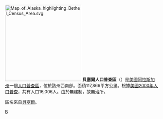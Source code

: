 [[File:Map_of_Alaska_highlighting_Bethel_Census_Area.svg|250px]]
'''貝塞爾人口普查區'''（{{lang-en|Bethel Census Area}}）是[[美國|美國]][[阿拉斯加州|阿拉斯加州]]一個[[人口普查區|人口普查區]]，位於該州西南部。面積117,866平方公里。根據[[美國2000年人口普查|美國2000年人口普查]]，共有人口16,006人。由於無建制，故無治所。

區名來自[[貝塞爾_(阿拉斯加州)|貝塞爾]]。
{{貝塞爾人口普查區}}
{{Alaska}}
{{Authority control}}
[[Category:阿拉斯加州人口普查區|B]]